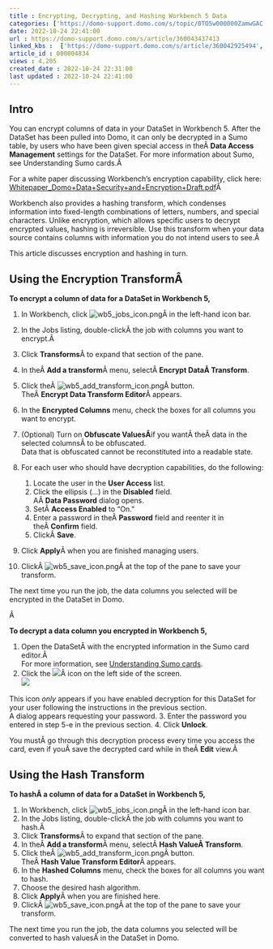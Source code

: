 ```yaml
---
title : Encrypting, Decrypting, and Hashing Workbench 5 Data
categories: ['https://domo-support.domo.com/s/topic/0TO5w000000ZamwGAC']
date: 2022-10-24 22:41:00
url : https://domo-support.domo.com/s/article/360043437413
linked_kbs :  ['https://domo-support.domo.com/s/article/360042925494', 'https://domo-support.domo.com/s/article/360043437413', 'https://domo-support.domo.com/s/knowledge-base', 'https://domo-support.domo.com/s/article/360043429953', 'https://domo-support.domo.com/s/article/360043428573', 'https://domo-support.domo.com/s/article/360043429933', 'https://domo-support.domo.com/s/article/360043429693', 'https://domo-support.domo.com/s/topic/0TO5w000000ZamwGAC', 'https://domo-support.domo.com/s/article/360043429913']
article_id : 000004834
views : 4,205
created_date : 2022-10-24 22:31:00
last updated : 2022-10-24 22:41:00
---
```




Intro
-----


You can encrypt columns of data in your DataSet in Workbench 5. After the DataSet has been pulled into Domo, it can only be decrypted in a Sumo table, by users who have been given special access in theÂ **Data Access Management** settings for the DataSet. For more information about Sumo, see Understanding Sumo cards.Â 


For a white paper discussing Workbench's encryption capability, click here: [Whitepaper\_Domo+Data+Security+and+Encryption+Draft.pdf](https://domosoftware.sharepoint.com/:b:/s/CS-Edu-PublicFiles/Ec5lAMNCHyxIrujDa7ZAXFIBo5jv7_53HWgO7lQJdSsbbA?e=5SIxyA "Whitepaper_Domo+Data+Security+and+Encryption+Draft.pdf")Â 


Workbench also provides a hashing transform, which condenses information into fixed-length combinations of letters, numbers, and special characters. Unlike encryption, which allows specific users to decrypt encrypted values, hashing is irreversible. Use this transform when your data source contains columns with information you do not intend users to see.Â 


This article discusses encryption and hashing in turn.


Using the Encryption TransformÂ
-------------------------------


**To encrypt a column of data for a DataSet in Workbench 5,**


1. In Workbench, click ![wb5_jobs_icon.png](wb5_jobs_icon.png)Â in the left-hand icon bar.
2. In the Jobs listing, double-clickÂ the job with columns you want to encrypt.Â
3. Click **Transforms**Â to expand that section of the pane.
4. In theÂ **Add a transform**Â menu, selectÂ **Encrypt DataÂ Transform**.
5. Click theÂ ![wb5_add_transform_icon.png](wb5_add_transform_icon.png)Â button.  
 TheÂ **Encrypt Data Transform Editor**Â appears.
6. In the **Encrypted Columns** menu, check the boxes for all columns you want to encrypt.
7. (Optional) Turn on **Obfuscate ValuesÂ**if you wantÂ theÂ data in the selected columnsÂ to be obfuscated.  
 Data that is obfuscated cannot be reconstituted into a readable state.
8. For each user who should have decryption capabilities, do the following:


	1. Locate the user in the **User Access** list.
	2. Click the ellipsis (...) in the **Disabled** field.  
	 AÂ **Data Password** dialog opens.
	3. SetÂ **Access Enabled** to "On."
	4. Enter a password in theÂ **Password** field and reenter it in theÂ **Confirm** field.
	5. ClickÂ **Save**.
9. Click **Apply**Â when you are finished managing users.
10. ClickÂ ![wb5_save_icon.png](wb5_save_icon.png)Â at the top of the pane to save your transform.


The next time you run the job, the data columns you selected will be encrypted in the DataSet in Domo.


Â 


**To decrypt a data column you encrypted in Workbench 5,**


1. Open the DataSetÂ with the encrypted information in the Sumo card editor.Â   
 For more information, see [Understanding Sumo cards](..\understanding_cards\index.html "Understanding Cards").
2. Click the ![](3.png)Â icon on the left side of the screen.  
 ![](4.png)  
   
 This icon *only* appears if you have enabled decryption for this DataSet for your user following the instructions in the previous section.  
 A dialog appears requesting your password.
3. Enter the password you entered in step 5-e in the previous section.
4. Click **Unlock**.


You mustÂ go through this decryption process every time you access the card, even if youÂ save the decrypted card while in theÂ **Edit** view.Â 


Using the Hash Transform
------------------------


**To hashÂ a column of data for a DataSet in Workbench 5,**


1. In Workbench, click ![wb5_jobs_icon.png](wb5_jobs_icon.png)Â in the left-hand icon bar.
2. In the Jobs listing, double-clickÂ the job with columns you want to hash.Â
3. Click **Transforms**Â to expand that section of the pane.
4. In theÂ **Add a transform**Â menu, selectÂ **Hash ValueÂ Transform**.
5. Click theÂ ![wb5_add_transform_icon.png](wb5_add_transform_icon.png)Â button.  
 TheÂ **Hash Value Transform Editor**Â appears.
6. In the **Hashed Columns** menu, check the boxes for all columns you want to hash.
7. Choose the desired hash algorithm.
8. Click **Apply**Â when you are finished here.
9. ClickÂ ![wb5_save_icon.png](wb5_save_icon.png)Â at the top of the pane to save your transform.


The next time you run the job, the data columns you selected will be converted to hash valuesÂ in the DataSet in Domo.